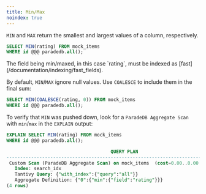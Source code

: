 ```yaml
---
title: Min/Max
noindex: true
---
```


`MIN` and `MAX` return the smallest and largest values of a column, respectively.

```sql
SELECT MIN(rating) FROM mock_items
WHERE id @@@ paradedb.all();
```

<Note>
  The field being min/maxed, in this case `rating`, must be indexed as
  [fast](/documentation/indexing/fast_fields).
</Note>

By default, `MIN`/`MAX` ignore null values. Use `COALESCE` to include them in the final sum:

```sql
SELECT MIN(COALESCE(rating, 0)) FROM mock_items
WHERE id @@@ paradedb.all();
```

To verify that `MIN` was pushed down, look for a `ParadeDB Aggregate Scan` with `min`/`max` in the `EXPLAIN` output:

```sql
EXPLAIN SELECT MIN(rating) FROM mock_items
WHERE id @@@ paradedb.all();
```

```sql Expected Response
                                      QUERY PLAN
---------------------------------------------------------------------------------------
 Custom Scan (ParadeDB Aggregate Scan) on mock_items  (cost=0.00..0.00 rows=0 width=4)
   Index: search_idx
   Tantivy Query: {"with_index":{"query":"all"}}
   Aggregate Definition: {"0":{"min":{"field":"rating"}}}
(4 rows)
```

